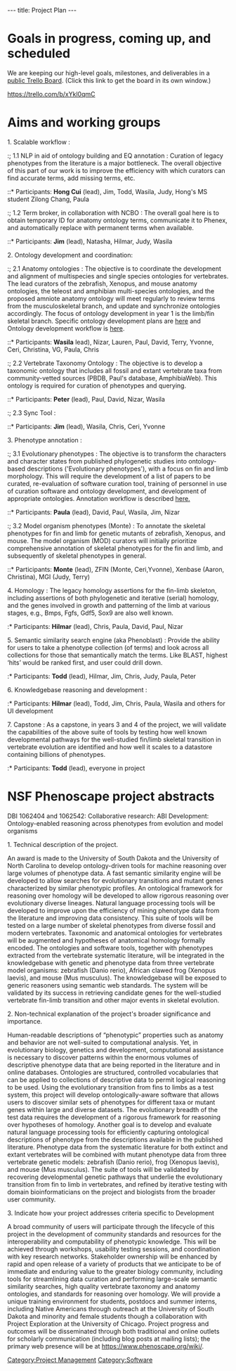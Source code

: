 ---
title: Project Plan
---

= Goals in progress, coming up, and scheduled =

We are keeping our high-level goals, milestones, and deliverables in a [https://trello.com/b/xYkl0qmC public Trello Board]. (Click this link to get the board in its own window.)

<embedurl>https://trello.com/b/xYkl0qmC</embedurl>

= Aims and working groups =

; 1. Scalable workflow :

:; 1.1 NLP in aid of ontology building and EQ annotation : Curation of legacy phenotypes from the literature is a major bottleneck. The overall objective of this part of our work is to improve the efficiency with which curators can find accurate terms, add missing terms, etc.
::* Participants: '''Hong Cui''' (lead), Jim, Todd, Wasila, Judy, Hong's MS student Zilong Chang, Paula

:; 1.2 Term broker, in collaboration with NCBO : The overall goal here is to obtain temporary ID for anatomy ontology terms, communicate it to Phenex, and automatically replace with permanent terms when available.
::* Participants: '''Jim''' (lead), Natasha, Hilmar, Judy, Wasila

; 2. Ontology development and coordination:

:; 2.1 Anatomy ontologies : The objective is to coordinate the development and alignment of multispecies and single species ontologies for vertebrates.  The lead curators of the zebrafish, Xenopus, and mouse anatomy ontologies, the teleost and amphibian multi-species ontologies, and the proposed amniote anatomy ontology will meet regularly to review terms from the musculoskeletal branch, and update and synchronize ontologies accordingly. The focus of ontology development in year 1 is the limb/fin skeletal branch. Specific ontology development plans are [[Ontologies | here]] and Ontology development workflow is [[Ontology workflow | here]].
::* Participants: '''Wasila''' lead), Nizar, Lauren, Paul, David, Terry, Yvonne, Ceri, Christina, VG, Paula, Chris

:; 2.2 Vertebrate Taxonomy Ontology : The objective is to develop a taxonomic ontology that includes all fossil and extant vertebrate taxa from community-vetted sources (PBDB, Paul's database, AmphibiaWeb).  This ontology is required for curation of phenotypes and querying.
::* Participants: '''Peter''' (lead), Paul, David, Nizar, Wasila

:; 2.3 Sync Tool :
::* Participants: '''Jim''' (lead), Wasila, Chris, Ceri, Yvonne

; 3. Phenotype annotation :

:; 3.1 Evolutionary phenotypes : The objective is to transform the characters and character states from published phylogenetic studies into ontology-based descriptions ('Evolutionary phenotypes'), with a focus on fin and limb morphology.  This will require the development of a list of papers to be curated, re-evaluation of software curation tool, training of personnel in use of curation software and ontology development, and development of appropriate ontologies. Annotation workflow is described [[Curation workflow | here.]]
::* Participants: '''Paula''' (lead), David, Paul, Wasila, Jim, Nizar

:; 3.2 Model organism phenotypes (Monte) : To annotate the skeletal phenotypes for fin and limb for genetic mutants of zebrafish, Xenopus, and mouse. The model organism (MOD) curators will initially prioritize comprehensive annotation of skeletal phenotypes for the fin and limb, and subsequently of skeletal phenotypes in general.
::* Participants: '''Monte''' (lead), ZFIN (Monte, Ceri,Yvonne), Xenbase (Aaron, Christina), MGI (Judy, Terry)

; 4. Homology : The legacy homology assertions for the fin-limb skeleton, including assertions of both phylogenetic and iterative (serial) homology, and the genes involved in growth and patterning of the limb at various stages, e.g., Bmps, Fgfs, Gdf5, Sox9 are also well known.
:* Participants: '''Hilmar''' (lead), Chris, Paula, David, Paul, Nizar

; 5. Semantic similarity search engine (aka Phenoblast) : Provide the ability for users to take a phenotype collection (of terms) and look across all collections for those that semantically match the terms. Like BLAST, highest ‘hits’ would be ranked first, and user could drill down.
:* Participants: '''Todd''' (lead), Hilmar, Jim, Chris, Judy, Paula, Peter

; 6. Knowledgebase reasoning and development :
:* Participants: '''Hilmar''' (lead), Todd, Jim, Chris, Paula, Wasila and others for UI development

; 7. Capstone : As a capstone, in years 3 and 4 of the project, we will validate the capabilities of the above suite of tools by testing how well known developmental pathways for the well-studied fin/limb skeletal transition in vertebrate evolution are identified and how well it scales to a datastore containing billions of phenotypes.
:* Participants: '''Todd''' (lead), everyone in project

= NSF Phenoscape project abstracts =
DBI 1062404 and 1062542: Collaborative research: ABI Development: Ontology-enabled reasoning across phenotypes from evolution and model organisms

1. Technical description of the project.

An award is made to the University of South Dakota and the University of North Carolina to develop ontology-driven tools for machine reasoning over large volumes of phenotype data.  A fast semantic similarity engine will be developed to allow searches for evolutionary transitions and mutant genes characterized by similar phenotypic profiles.  An ontological framework for reasoning over homology will be developed to allow rigorous reasoning over evolutionary diverse lineages.  Natural language processing tools will be developed to improve upon the efficiency of mining phenotype data from the literature and improving data consistency. This suite of tools will be tested on a large number of skeletal phenotypes from diverse fossil and modern vertebrates.  Taxonomic and anatomical ontologies for vertebrates will be augmented and hypotheses of anatomical homology formally encoded.  The ontologies and software tools, together with phenotypes extracted from the vertebrate systematic literature, will be integrated in the knowledgebase with genetic and phenotype data from three vertebrate model organisms: zebrafish (Danio rerio),  African clawed frog (Xenopus laevis), and mouse (Mus musculus).  The knowledgebase will be exposed to generic reasoners using semantic web standards.  The system will be validated by its success in retrieving candidate genes for the well-studied vertebrate fin-limb transition and other major events in skeletal evolution.

2. Non-technical explanation of the project's broader significance and importance.

Human-readable descriptions of “phenotypic” properties such as anatomy and behavior are not well-suited to computational analysis.  Yet, in evolutionary biology, genetics and development, computational assistance is necessary to discover patterns within the enormous volumes of descriptive phenotype data that are being reported in the literature and in online databases.  Ontologies are structured, controlled vocabularies that can be applied to collections of descriptive data to permit logical reasoning to be used. Using the evolutionary transition from fins to limbs as a test system, this project will develop ontologically-aware software that allows users to discover similar sets of phenotypes for different taxa or mutant genes within large and diverse datasets.  The evolutionary breadth of the test data requires the development of a rigorous framework for reasoning over hypotheses of homology.  Another goal is to develop and evaluate natural language processing tools for efficiently capturing ontological descriptions of phenotype from the descriptions available in the published literature. Phenotype data from the systematic literature for both extinct and extant vertebrates will be combined with mutant phenotype data from three vertebrate genetic models: zebrafish (Danio rerio), frog (Xenopus laevis), and mouse (Mus musculus).   The suite of tools will be validated by recovering developmental genetic pathways that underlie the evolutionary transition from fin to limb in vertebrates, and refined by iterative testing with domain bioinformaticians on the project and biologists from the broader user community.

3. Indicate how your project addresses criteria specific to Development

A broad community of users will participate through the lifecycle of this project in the development of community standards and resources for the interoperability and computability of phenotypic knowledge. This will be achieved through workshops, usability testing sessions, and coordination with key research networks.  Stakeholder ownership will be enhanced by rapid and open release of a variety of products that we anticipate to be of immediate and enduring value to the greater biology community, including tools for streamlining data curation and performing large-scale semantic similarity searches, high quality vertebrate taxonomy and anatomy ontologies, and standards for reasoning over homology.   We will provide a unique training environment for students, postdocs and summer interns, including Native Americans through outreach at the University of South Dakota and minority and female students though a collaboration with Project Exploration at the University of Chicago.  Project progress and outcomes will be disseminated through both traditional and online outlets for scholarly communication (including blog posts at mailing lists); the primary web presence will be at https://www.phenoscape.org/wiki/.

[[Category:Project Management]]
[[Category:Software]]